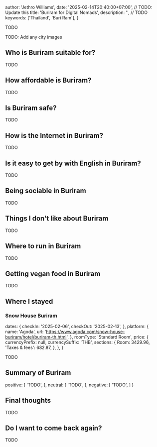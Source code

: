 
  author: 'Jethro Williams',
  date: '2025-02-14T20:40:00+07:00', // TODO: Update this
  title: 'Buriram for Digital Nomads',
  description: '', // TODO
  keywords: ['Thailand', 'Buri Ram'],
}



TODO

TODO: Add any city images

## Who is Buriram suitable for?

TODO

## How affordable is Buriram?

TODO

## Is Buriram safe?

TODO

## How is the Internet in Buriram?

TODO

## Is it easy to get by with English in Buriram?

TODO

## Being sociable in Buriram

TODO

## Things I don't like about Buriram

TODO

## Where to run in Buriram

TODO

## Getting vegan food in Buriram

TODO

## Where I stayed

### Snow House Buriram

<MapLink name='527/99 Jira Nakorn Soi 4' url='https://maps.app.goo.gl/TyyNZUzR8co9ejjR6' />

  dates: {
    checkIn: '2025-02-06',
    checkOut: '2025-02-13',
  },
  platform: {
    name: 'Agoda',
    url: 'https://www.agoda.com/snow-house-buriram/hotel/buriram-th.html',
  },
  roomType: 'Standard Room',
  price: {
    currencyPrefix: null,
    currencySuffix: 'THB',
    sections: {
      Room: 3429.96,
      'Taxes & fees': 682.87,
    },
  },
}

<AccommodationTable details={snowHouseBurriamDetails} />

TODO

## Summary of Buriram

  positive: [
    'TODO',
  ],
  neutral: [
    'TODO',
  ],
  negative: [
    'TODO',
  ]
}

<Summary summaryPoints={summaryPoints} />

## Final thoughts

TODO

## Do I want to come back again?

TODO

